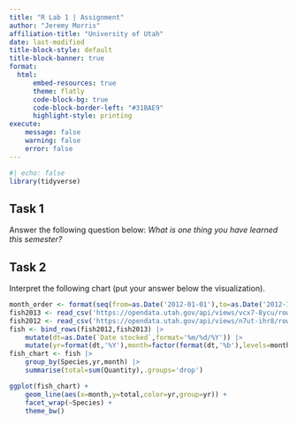 ```yaml
---
title: "R Lab 1 | Assignment"
author: "Jeremy Morris"
affiliation-title: "University of Utah"
date: last-modified
title-block-style: default
title-block-banner: true
format: 
  html:
      embed-resources: true
      theme: flatly
      code-block-bg: true
      code-block-border-left: "#31BAE9"
      highlight-style: printing
execute:
    message: false
    warning: false
    error: false
---
```


```r
#| echo: false
library(tidyverse)
```

## Task 1

Answer the following question below: *What is one thing you have learned this semester?*

## Task 2

Interpret the following chart (put your answer below the visualization).

```r
month_order <- format(seq(from=as.Date('2012-01-01'),to=as.Date('2012-12-01'),by='month'),'%b')
fish2013 <- read_csv('https://opendata.utah.gov/api/views/vcx7-8ycu/rows.csv?accessType=DOWNLOAD')
fish2012 <- read_csv('https://opendata.utah.gov/api/views/n7ut-ihr8/rows.csv?accessType=DOWNLOAD')
fish <- bind_rows(fish2012,fish2013) |>
    mutate(dt=as.Date(`Date stocked`,format='%m/%d/%Y')) |>
    mutate(yr=format(dt,'%Y'),month=factor(format(dt,'%b'),levels=month_order))
fish_chart <- fish |>
    group_by(Species,yr,month) |>
    summarise(total=sum(Quantity),.groups='drop')
```

```r
ggplot(fish_chart) +
    geom_line(aes(x=month,y=total,color=yr,group=yr)) +
    facet_wrap(~Species) +
    theme_bw()
```